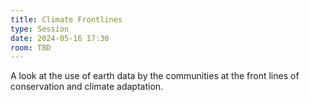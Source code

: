```yaml
---
title: Climate Frontlines
type: Session
date: 2024-05-16 17:30
room: TBD
---
```

A look at the use of earth data by the communities at the front lines of conservation and climate adaptation.